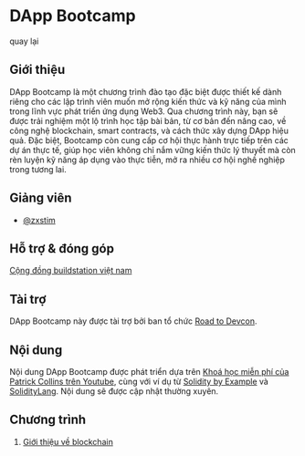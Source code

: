 
# DApp Bootcamp

<Link className="underline text-blue-500" href="/library/dapp-bootcamps">quay lại</Link>

## Giới thiệu
​DApp Bootcamp là một chương trình đào tạo đặc biệt được thiết kế dành riêng cho các lập trình viên muốn mở rộng kiến thức và kỹ năng của mình trong lĩnh vực phát triển ứng dụng Web3. Qua chương trình này, bạn sẽ được trải nghiệm một lộ trình học tập bài bản, từ cơ bản đến nâng cao, về công nghệ blockchain, smart contracts, và cách thức xây dựng DApp hiệu quả. Đặc biệt, Bootcamp còn cung cấp cơ hội thực hành trực tiếp trên các dự án thực tế, giúp học viên không chỉ nắm vững kiến thức lý thuyết mà còn rèn luyện kỹ năng áp dụng vào thực tiễn, mở ra nhiều cơ hội nghề nghiệp trong tương lai.

## Giảng viên
- [@zxstim](https://github.com/zxstim)

## Hỗ trợ & đóng góp
[Cộng đồng buildstation việt nam](https://t.me/buildstationvn)

## Tài trợ
DApp Bootcamp này được tài trợ bởi ban tổ chức [Road to Devcon](https://blog.ethereum.org/2023/06/29/road-to-devcon7-grants).

## Nội dung
Nội dung DApp Bootcamp được phát triển dựa trên [Khoá học miễn phí của Patrick Collins trên Youtube](https://www.youtube.com/@PatrickAlphaC), cùng với ví dụ từ [Solidity by Example](https://solidity-by-example.org/) và [SolidityLang](https://soliditylang.org/). Nội dung sẽ được cập nhật thường xuyên.

## Chương trình
1. [Giới thiệu về blockchain](/library/dapp-bootcamps/vi/solidity/gioi-thieu/blockchain)